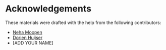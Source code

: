 # Acknowledgements {.unnumbered}

These materials were drafted with the help from the following contributors:

- [Neha Moopen](https://orcid.org/0000-0003-1412-4402)
- [Dorien Huijser](https://orcid.org/0000-0003-3282-8083)
- [ADD YOUR NAME]